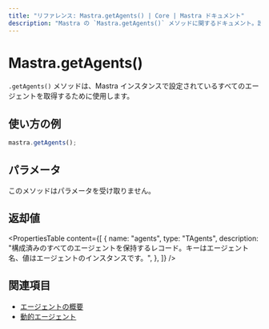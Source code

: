 ```yaml
---
title: "リファレンス: Mastra.getAgents() | Core | Mastra ドキュメント"
description: "Mastra の `Mastra.getAgents()` メソッドに関するドキュメント。設定済みのすべてのエージェントを取得します。"
---
```


# Mastra.getAgents()

`.getAgents()` メソッドは、Mastra インスタンスで設定されているすべてのエージェントを取得するために使用します。

## 使い方の例

```typescript copy
mastra.getAgents();
```


## パラメータ

このメソッドはパラメータを受け取りません。

## 返却値

<PropertiesTable
  content={[
    {
      name: "agents",
      type: "TAgents",
      description: "構成済みのすべてのエージェントを保持するレコード。キーはエージェント名、値はエージェントのインスタンスです。",
    },
  ]}
/>

## 関連項目

- [エージェントの概要](../../docs/agents/overview.mdx)
- [動的エージェント](../../docs/agents/dynamic-agents.mdx)